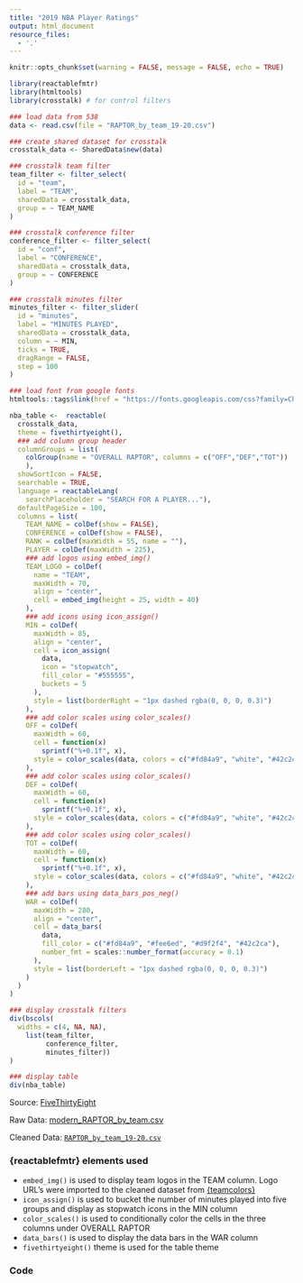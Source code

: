 ---
title: "2019 NBA Player Ratings"
output: html_document 
resource_files:
  - '.'
---

```{r setup, include = FALSE}
knitr::opts_chunk$set(warning = FALSE, message = FALSE, echo = TRUE)
```

```{r raptor_table, echo = FALSE}
library(reactablefmtr)
library(htmltools)
library(crosstalk) # for control filters

### load data from 538
data <- read.csv(file = "RAPTOR_by_team_19-20.csv")

### create shared dataset for crosstalk
crosstalk_data <- SharedData$new(data)

### crosstalk team filter
team_filter <- filter_select(
  id = "team",
  label = "TEAM",
  sharedData = crosstalk_data,
  group = ~ TEAM_NAME
)

### crosstalk conference filter
conference_filter <- filter_select(
  id = "conf",
  label = "CONFERENCE",
  sharedData = crosstalk_data,
  group = ~ CONFERENCE
)

### crosstalk minutes filter
minutes_filter <- filter_slider(
  id = "minutes",
  label = "MINUTES PLAYED",
  sharedData = crosstalk_data,
  column = ~ MIN,
  ticks = TRUE,
  dragRange = FALSE,
  step = 100
)

### load font from google fonts
htmltools::tags$link(href = "https://fonts.googleapis.com/css?family=Chivo:400,600,700&display=swap", rel = "stylesheet")

nba_table <-  reactable(
  crosstalk_data,
  theme = fivethirtyeight(),
  ### add column group header
  columnGroups = list(
    colGroup(name = "OVERALL RAPTOR", columns = c("OFF","DEF","TOT"))
    ),
  showSortIcon = FALSE,
  searchable = TRUE,
  language = reactableLang(
    searchPlaceholder = "SEARCH FOR A PLAYER..."),
  defaultPageSize = 100,
  columns = list(
    TEAM_NAME = colDef(show = FALSE),
    CONFERENCE = colDef(show = FALSE),
    RANK = colDef(maxWidth = 55, name = ""),
    PLAYER = colDef(maxWidth = 225),
    ### add logos using embed_img()
    TEAM_LOGO = colDef(
      name = "TEAM",
      maxWidth = 70,
      align = "center",
      cell = embed_img(height = 25, width = 40)
    ),
    ### add icons using icon_assign()
    MIN = colDef(
      maxWidth = 85,
      align = "center",
      cell = icon_assign(
        data,
        icon = "stopwatch",
        fill_color = "#555555",
        buckets = 5
      ),
      style = list(borderRight = "1px dashed rgba(0, 0, 0, 0.3)")
    ),
    ### add color scales using color_scales()
    OFF = colDef(
      maxWidth = 60,
      cell = function(x)
        sprintf("%+0.1f", x),
      style = color_scales(data, colors = c("#fd84a9", "white", "#42c2ca"))
    ),
    ### add color scales using color_scales()
    DEF = colDef(
      maxWidth = 60,
      cell = function(x)
        sprintf("%+0.1f", x),
      style = color_scales(data, colors = c("#fd84a9", "white", "#42c2ca"))
    ),
    ### add color scales using color_scales()
    TOT = colDef(
      maxWidth = 60,
      cell = function(x)
        sprintf("%+0.1f", x),
      style = color_scales(data, colors = c("#fd84a9", "white", "#42c2ca"))
    ),
    ### add bars using data_bars_pos_neg()
    WAR = colDef(
      maxWidth = 280,
      align = "center",
      cell = data_bars(
        data,
        fill_color = c("#fd84a9", "#fee6ed", "#d9f2f4", "#42c2ca"),
        number_fmt = scales::number_format(accuracy = 0.1)
      ),
      style = list(borderLeft = "1px dashed rgba(0, 0, 0, 0.3)")
    )
  )
)

### display crosstalk filters
div(bscols(
  widths = c(4, NA, NA),
    list(team_filter,
         conference_filter,
         minutes_filter))
)

### display table
div(nba_table)
```

Source: [FiveThirtyEight](https://projects.fivethirtyeight.com/nba-player-ratings/)

Raw Data: [modern_RAPTOR_by_team.csv](https://github.com/fivethirtyeight/data/blob/master/nba-raptor/modern_RAPTOR_by_team.csv)

Cleaned Data: [`RAPTOR_by_team_19-20.csv`](https://github.com/kcuilla/reactablefmtr/blob/main/vignettes/RAPTOR_by_team_19-20.csv) 

### {reactablefmtr} elements used

- `embed_img()` is used to display team logos in the TEAM column. Logo URL's were imported to the cleaned dataset from [{teamcolors}](https://github.com/beanumber/teamcolors)
- `icon_assign()` is used to bucket the number of minutes played into five groups and display as stopwatch icons in the MIN column
- `color_scales()` is used to conditionally color the cells in the three columns under OVERALL RAPTOR
- `data_bars()` is used to display the data bars in the WAR column
- `fivethirtyeight()` theme is used for the table theme

### Code

```{r ref.label="raptor_table", eval=FALSE}
```

